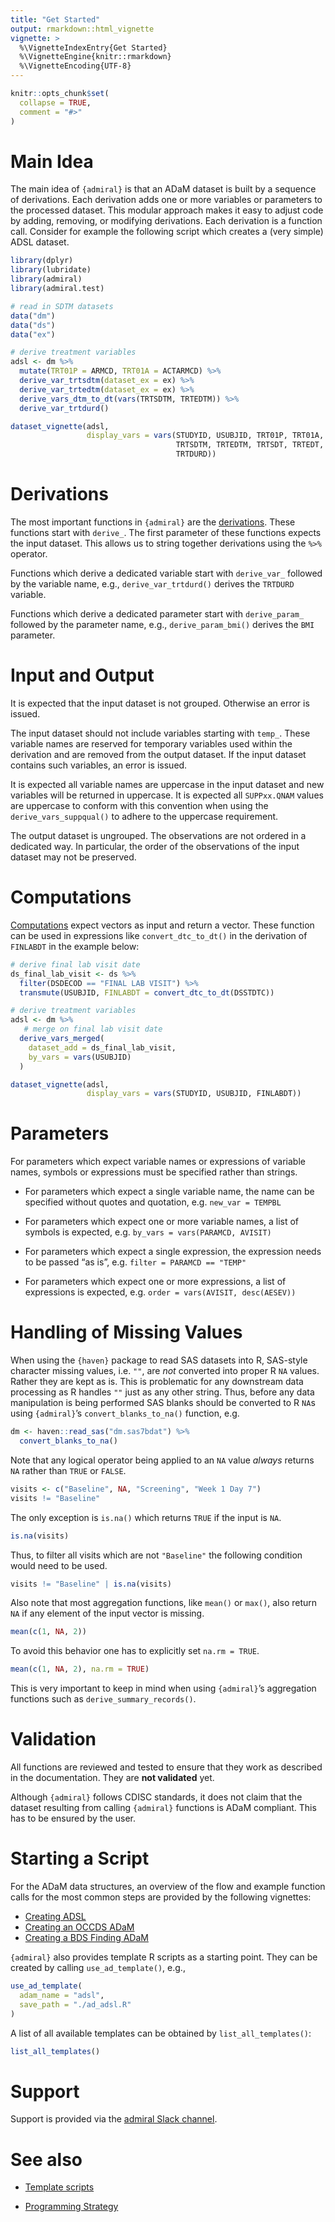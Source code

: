 ```yaml
---
title: "Get Started"
output: rmarkdown::html_vignette
vignette: >
  %\VignetteIndexEntry{Get Started}
  %\VignetteEngine{knitr::rmarkdown}
  %\VignetteEncoding{UTF-8}
---
```


```r
knitr::opts_chunk$set(
  collapse = TRUE,
  comment = "#>"
)
```

# Main Idea

The main idea of `{admiral}` is that an ADaM dataset is built by a sequence of
derivations. Each derivation adds one or more variables or parameters to the
processed dataset. This modular approach makes it easy to adjust code by adding,
removing, or modifying derivations. Each derivation is a function call. Consider
for example the following script which creates a (very simple) ADSL dataset.

```r
library(dplyr)
library(lubridate)
library(admiral)
library(admiral.test)

# read in SDTM datasets
data("dm")
data("ds")
data("ex")
```

```r
# derive treatment variables
adsl <- dm %>%
  mutate(TRT01P = ARMCD, TRT01A = ACTARMCD) %>%
  derive_var_trtsdtm(dataset_ex = ex) %>%
  derive_var_trtedtm(dataset_ex = ex) %>%
  derive_vars_dtm_to_dt(vars(TRTSDTM, TRTEDTM)) %>%
  derive_var_trtdurd()
```

```r
dataset_vignette(adsl, 
                 display_vars = vars(STUDYID, USUBJID, TRT01P, TRT01A,
                                     TRTSDTM, TRTEDTM, TRTSDT, TRTEDT,
                                     TRTDURD))
```

# Derivations

The most important functions in `{admiral}` are the
[derivations](../reference/index.html#section-derivations). These functions
start with `derive_`. The first parameter of these functions expects the
input dataset. This allows us to string together derivations using the `%>%`
operator.

Functions which derive a dedicated variable start with `derive_var_` followed by
the variable name, e.g., `derive_var_trtdurd()` derives the `TRTDURD` variable.

Functions which derive a dedicated parameter start with `derive_param_` followed by
the parameter name, e.g., `derive_param_bmi()` derives the `BMI` parameter.

# Input and Output

It is expected that the input dataset is not grouped. Otherwise an error is
issued.

The input dataset should not include variables starting with `temp_`. These
variable names are reserved for temporary variables used within the derivation
and are removed from the output dataset. If the input dataset contains such
variables, an error is issued.

It is expected all variable names are uppercase in the input dataset and new
variables will be returned in uppercase. It is expected all `SUPPxx.QNAM` 
values are uppercase to conform with this convention when using the 
`derive_vars_suppqual()` to adhere to the uppercase requirement.

The output dataset is ungrouped. The observations are not ordered in a dedicated
way. In particular, the order of the observations of the input dataset may not
be preserved.

# Computations

[Computations](../reference/index.html#section-computations) expect vectors as
input and return a vector. These function can be used in expressions like
`convert_dtc_to_dt()` in the derivation of `FINLABDT` in the
example below:

```r
# derive final lab visit date
ds_final_lab_visit <- ds %>% 
  filter(DSDECOD == "FINAL LAB VISIT") %>% 
  transmute(USUBJID, FINLABDT = convert_dtc_to_dt(DSSTDTC))

# derive treatment variables  
adsl <- dm %>%
   # merge on final lab visit date
  derive_vars_merged(
    dataset_add = ds_final_lab_visit,
    by_vars = vars(USUBJID)
  )
```

```r
dataset_vignette(adsl, 
                 display_vars = vars(STUDYID, USUBJID, FINLABDT))
```

# Parameters

For parameters which expect variable names or expressions of variable names, 
symbols or expressions must be specified rather than strings.

- For parameters which expect a single variable name, the name can be specified
without quotes and quotation, e.g. `new_var = TEMPBL`

- For parameters which expect one or more variable names, a list of symbols is
expected, e.g. `by_vars = vars(PARAMCD, AVISIT)` 

- For parameters which expect a single expression, the expression needs to be
passed "as is", e.g. `filter = PARAMCD == "TEMP"`

- For parameters which expect one or more expressions, a list of expressions is
expected, e.g. `order = vars(AVISIT, desc(AESEV))`

# Handling of Missing Values

When using the `{haven}` package to read SAS datasets into R, SAS-style character missing values, i.e. `""`, are *not* converted into proper R `NA` values. Rather they are kept as is. This is problematic for any downstream data processing as R handles `""` just as any other string. Thus, before any data manipulation is being performed SAS blanks should be converted to R `NA`s using `{admiral}`'s `convert_blanks_to_na()` function, e.g.

```r
dm <- haven::read_sas("dm.sas7bdat") %>% 
  convert_blanks_to_na()
```

Note that any logical operator being applied to an `NA` value *always* returns `NA` rather than `TRUE` or `FALSE`.

```r
visits <- c("Baseline", NA, "Screening", "Week 1 Day 7")
visits != "Baseline"
```

The only exception is `is.na()` which returns `TRUE` if the input is `NA`.

```r
is.na(visits)
```

Thus, to filter all visits which are not `"Baseline"` the following condition would need to be used.

```r
visits != "Baseline" | is.na(visits)
```

Also note that most aggregation functions, like `mean()` or `max()`, also return `NA` if any element of the input vector is missing.

```r
mean(c(1, NA, 2))
```

To avoid this behavior one has to explicitly set `na.rm = TRUE`.

```r
mean(c(1, NA, 2), na.rm = TRUE)
```

This is very important to keep in mind when using `{admiral}`'s aggregation functions such as `derive_summary_records()`.

# Validation

All functions are reviewed and tested to ensure that they work as described in
the documentation. They are **not validated** yet.

Although `{admiral}` follows CDISC standards, it does not claim that the dataset
resulting from calling `{admiral}` functions is ADaM compliant. This has to be
ensured by the user.

# Starting a Script

For the ADaM data structures, an overview of the flow and example function calls
for the most common steps are provided by the following vignettes:

- [Creating ADSL](adsl.html)
- [Creating an OCCDS ADaM](occds.html)
- [Creating a BDS Finding ADaM](bds_finding.html)

`{admiral}` also provides template R scripts as a starting point. They can be
created by calling `use_ad_template()`, e.g.,

```r
use_ad_template(
  adam_name = "adsl",
  save_path = "./ad_adsl.R"
)
```

A list of all available templates can be obtained by `list_all_templates()`:

```r
list_all_templates()
```

# Support

Support is provided via the [admiral Slack
channel](https://app.slack.com/client/T028PB489D3/C02M8KN8269).

# See also

- [Template scripts](https://github.com/pharmaverse/admiral/tree/main/inst/templates)

- [Programming Strategy](programming_strategy.html)
